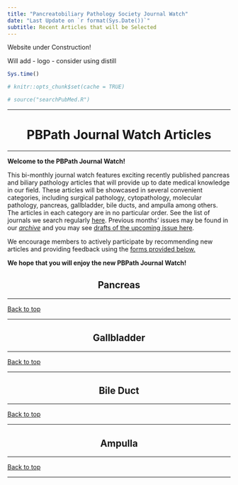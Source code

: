 ```yaml
---
title: "Pancreatobiliary Pathology Society Journal Watch"
date: "Last Update on `r format(Sys.Date())`"
subtitle: Recent Articles that will be Selected
---
```


Website under Construction!

Will add
- logo
- consider using distill



```r
Sys.time()
```


```r
# knitr::opts_chunk$set(cache = TRUE)
```



```r
# source("searchPubMed.R")
```


<style type="text/css">

h1{
  text-align: center;
}
h2{
  text-align: center;
}
h3{
  text-align: center;
}
h4{
  text-align: center;
}
h4.date{
  text-align: center;
}

</style>


---

# PBPath Journal Watch Articles {.tabset .tabset-fade .tabset-pills #pbpath_jw}




---

**Welcome to the PBPath Journal Watch!** 



This bi-monthly journal watch features exciting recently published pancreas and biliary pathology articles that will provide up to date medical knowledge in our field. These articles will be showcased in several convenient categories, including surgical pathology, cytopathology, molecular pathology, pancreas, gallbladder, bile ducts, and ampulla among others. The articles in each category are in no particular order. See the list of journals we search regularly [here](http://pbpath.org/pbpath-journal-watch/). Previous months’ issues may be found in our *[archive](http://pbpath.org/journal-watch-archive/)* and you may see [drafts of the upcoming issue here](http://pbpath.org/journal-watch-upcoming-issue/).  

We encourage members to actively participate by recommending new articles and providing feedback using the [forms provided below.](#feedback){target="_self"}  

**We hope that you will enjoy the new PBPath Journal Watch!**


<!-- ```{r PubMed Link, include=FALSE, cache=FALSE} -->
<!-- PMID_all <- dplyr::bind_rows(pancreas_recent_PMID, -->
<!--                              gallbladder_recent_PMID, -->
<!--                              bileduct_recent_PMID, -->
<!--                              ampulla_recent_PMID, -->
<!--                              previousJW_PMID -->
<!-- ) %>%  -->
<!--   dplyr::arrange(dplyr::desc(PMID)) %>%  -->
<!--   head(., n = 100) -->


<!-- PMIDs <- PMID_all$PMID %>%  -->
<!-- t() %>% -->
<!-- paste0("[uid] OR ", collapse = "") # add OR between PMID List -->

<!-- PMIDs <- gsub(" OR $", "" , PMIDs) # to remove last OR -->

<!-- Recent_PubMed_Link <- paste0("To see these selected articles in <a href = 'https://www.ncbi.nlm.nih.gov/pubmed/?term=",PMIDs,"'> PubMed click here </a>") -->

<!-- write(x = Recent_PubMed_Link, -->
<!--       file = here::here("data","Recent_PubMed_Link.txt")) -->

<!-- ``` -->



<!-- ```{r Lens Link, include=FALSE, cache=FALSE} -->
<!-- PMID_Lens <- paste0("pmid:",PMID_all$PMID,"%20OR%20" ) %>%  -->
<!--   t() %>%  -->
<!--   paste0(collapse = "") -->

<!-- PMID_Lens <- gsub("%20OR%20$", "" , PMID_Lens) -->

<!-- Recent_Lens_Link <- paste0("To see these selected articles in <a href = 'https://www.lens.org/lens/scholar/search/results?q=",PMID_Lens,"&toYear=2020&fromYear=1950&dateFilterField=year_published&filterMap=%7B%7D&preview=true'> Lens.org click here </a>") -->

<!-- write(x = Recent_Lens_Link, -->
<!--       file = here::here("data","Recent_Lens_Link.txt")) -->

<!-- ``` -->


<!-- <details> <summary> -->
<!-- Click here to see these articles and graphical summaries in other databases -->
<!-- </summary> -->

<!-- The *journal watch* articles are collected in [zenodo](https://doi.org/10.5281/zenodo.3635440) and [OSF](https://osf.io/3d67y/).   -->
<!-- [![DOI](https://zenodo.org/badge/DOI/10.5281/zenodo.3635440.svg)](https://doi.org/10.5281/zenodo.3635440)   -->


<!-- "r Recent_PubMed_Link" -->


<!-- "r Recent_Lens_Link" -->

<!-- </details> -->


<!-- --- -->

<!-- ```{r run all Rmd without knit, eval=FALSE, include=FALSE} -->
<!-- source_rmd <- function(rmd_file){ -->
<!--   knitr::knit(rmd_file, output = tempfile(), envir = globalenv()) -->
<!-- } -->

<!-- list_of_Rmd <- list.files(path = here::here(), -->
<!--                           pattern = "Recent.Rmd", -->
<!--                           full.names = TRUE) -->

<!-- purrr::map(.x = list_of_Rmd, .f = source_rmd) -->

<!-- # purrr::walk(.x = here::here("", list_of_Rmd), .f = source_rmd) -->
<!-- ``` -->

<!-- ```{r forcegit, eval=FALSE, include=FALSE} -->
<!-- # gitUpdateCommitPush -->
<!-- CommitMessage <- paste("updated on ", Sys.time(), sep = "") -->
<!-- wd <- getwd() -->
<!-- gitCommand <- paste("cd ", wd, " \n git add . \n git commit --message '", CommitMessage, "' \n git push origin master \n", sep = "") -->
<!-- system(command = gitCommand, intern = TRUE) -->
<!-- ``` -->


\pagebreak




## Pancreas {#pancreas}


---

<a href="#top" target="_self">Back to top</a>

---

\pagebreak



## Gallbladder {#gallbladder}





---

<a href="#top" target="_self">Back to top</a>

---

\pagebreak


## Bile Duct {#bileduct}



---

<a href="#top" target="_self">Back to top</a>

---

\pagebreak

## Ampulla {#ampulla}



---

<a href="#top" target="_self">Back to top</a>

---

\pagebreak

